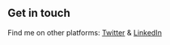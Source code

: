 ## Get in touch

 Find me on other platforms: [Twitter](https://www.twitter.com/mafinadien) & [LinkedIn](https://www.linkedin.com/in/grabmearie/)
